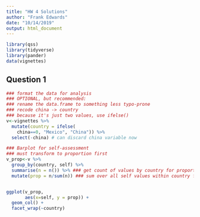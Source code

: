 ---
title: "HW 4 Solutions"
author: "Frank Edwards"
date: "10/14/2019"
output: html_document
---

```{r setup, include=FALSE}
library(qss)
library(tidyverse)
library(pander)
data(vignettes)
```

## Question 1

```{r}
### format the data for analysis
### OPTIONAL, but recommended:
### rename the data.frame to something less typo-prone
### recode china -> country
### because it's just two values, use ifelse()
v<-vignettes %>% 
  mutate(country = ifelse(
    china==0, "Mexico", "China")) %>% 
  select(-china) # can discard china variable now

### Barplot for self-assessment
### must transform to proportion first
v_prop<-v %>% 
  group_by(country, self) %>% 
  summarise(n = n()) %>% ### get count of values by country for proportion numerator
  mutate(prop = n/sum(n)) ### sum over all self values within country for denominator


ggplot(v_prop,
       aes(x=self, y = prop)) + 
  geom_col() + 
  facet_wrap(~country)

```

